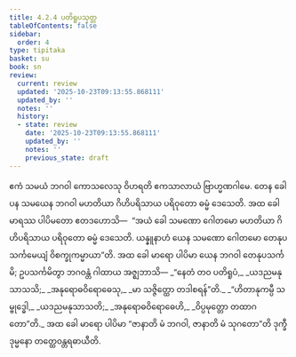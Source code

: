 ```yaml
---
title: 4.2.4 ပတိရူပသုတ္တ
tableOfContents: false
sidebar:
  order: 4
type: tipitaka
basket: su
book: sn
review:
  current: review
  updated: '2025-10-23T09:13:55.868111'
  updated_by: ''
  notes: ''
  history:
  - state: review
    date: '2025-10-23T09:13:55.868111'
    updated_by: ''
    notes: ''
    previous_state: draft
---
```



<ReviewStatus review={frontmatter.review} showDetails={true} />

<HypothesisAnnotation frontmatter={frontmatter} />

<DynamicBreadcrumb />

<Division number="150" book="sn" e="ch" v="18" p="301">

<Paragraph number="838" book="sn">
ဧကံ သမယံ ဘဂဝါ ကောသလေသု ဝိဟရတိ ဧကသာလာယံ ဗြာဟ္မဏဂါမေ. တေန ခေါ ပန သမယေန ဘဂဝါ မဟတိယာ ဂိဟိပရိသာယ ပရိဝုတော ဓမ္မံ ဒေသေတိ.
</Paragraph>

<Paragraph number="839" book="sn">
အထ ခေါ မာရဿ ပါပိမတော ဧတဒဟောသိ—  “အယံ ခေါ သမဏော ဂေါတမော မဟတိယာ ဂိဟိပရိသာယ ပရိဝုတော ဓမ္မံ ဒေသေတိ. ယန္နူနာဟံ ယေန သမဏော ဂေါတမော တေနုပသင်္ကမေယျံ ဝိစက္ခုကမ္မာယာ”တိ. အထ ခေါ မာရော ပါပိမာ ယေန ဘဂဝါ တေနုပသင်္ကမိ; ဥပသင်္ကမိတွာ ဘဂဝန္တံ ဂါထာယ အဇ္ဈဘာသိ—
</Paragraph>

<Paragraph number="840" type="verses" book="sn">
_“နေတံ တဝ ပတိရူပံ,_  
_ယဒညမနုသာသသိ;_  
_အနုရောဓဝိရောဓေသု,_  
_မာ သဇ္ဇိတ္ထော တဒါစရန်”တိ._  

</Paragraph>

<Paragraph number="841" type="verses" book="sn">
_“ဟိတာနုကမ္ပီ သမ္ဗုဒ္ဓေါ,_  
_ယဒညမနုသာသတိ;_  
_အနုရောဓဝိရောဓေဟိ,_  
_ဝိပ္ပမုတ္တော တထာဂတော”တိ._  

</Paragraph>

<Paragraph number="842" book="sn">
အထ ခေါ မာရော ပါပိမာ “ဇာနာတိ မံ ဘဂဝါ, ဇာနာတိ မံ သုဂတော”တိ ဒုက္ခီ ဒုမ္မနော တတ္ထေဝန္တရဓာယီတိ.
</Paragraph>
</Division>